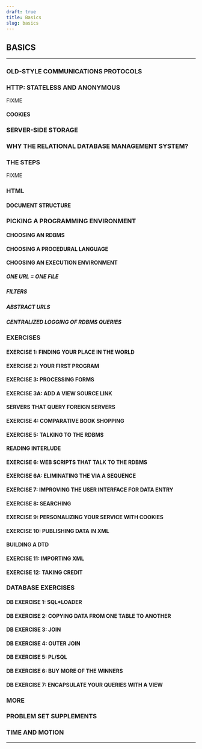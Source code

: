 ```yaml
---
draft: true
title: Basics
slug: basics
---
```



## BASICS

------------------------------------------------------------------------

### OLD-STYLE COMMUNICATIONS PROTOCOLS

### HTTP: STATELESS AND ANONYMOUS

FIXME

#### COOKIES

### SERVER-SIDE STORAGE

### WHY THE RELATIONAL DATABASE MANAGEMENT SYSTEM?

### THE STEPS

FIXME

### HTML

#### DOCUMENT STRUCTURE

### PICKING A PROGRAMMING ENVIRONMENT

#### CHOOSING AN RDBMS

#### CHOOSING A PROCEDURAL LANGUAGE

#### CHOOSING AN EXECUTION ENVIRONMENT

##### ONE URL = ONE FILE

##### FILTERS

##### ABSTRACT URLS

##### CENTRALIZED LOGGING OF RDBMS QUERIES

### EXERCISES

#### EXERCISE 1: FINDING YOUR PLACE IN THE WORLD

#### EXERCISE 2: YOUR FIRST PROGRAM

#### EXERCISE 3: PROCESSING FORMS

#### EXERCISE 3A: ADD A VIEW SOURCE LINK

#### SERVERS THAT QUERY FOREIGN SERVERS

#### EXERCISE 4: COMPARATIVE BOOK SHOPPING

#### EXERCISE 5: TALKING TO THE RDBMS

#### READING INTERLUDE

#### EXERCISE 6: WEB SCRIPTS THAT TALK TO THE RDBMS

#### EXERCISE 6A: ELIMINATING THE VIA A SEQUENCE

#### EXERCISE 7: IMPROVING THE USER INTERFACE FOR DATA ENTRY

#### EXERCISE 8: SEARCHING

#### EXERCISE 9: PERSONALIZING YOUR SERVICE WITH COOKIES

#### EXERCISE 10: PUBLISHING DATA IN XML

#### BUILDING A DTD

#### EXERCISE 11: IMPORTING XML

#### EXERCISE 12: TAKING CREDIT

### DATABASE EXERCISES

#### DB EXERCISE 1: SQL\*LOADER

#### DB EXERCISE 2: COPYING DATA FROM ONE TABLE TO ANOTHER

#### DB EXERCISE 3: JOIN

#### DB EXERCISE 4: OUTER JOIN

#### DB EXERCISE 5: PL/SQL

#### DB EXERCISE 6: BUY MORE OF THE WINNERS

#### DB EXERCISE 7: ENCAPSULATE YOUR QUERIES WITH A VIEW

### MORE

### PROBLEM SET SUPPLEMENTS

### TIME AND MOTION

------------------------------------------------------------------------
